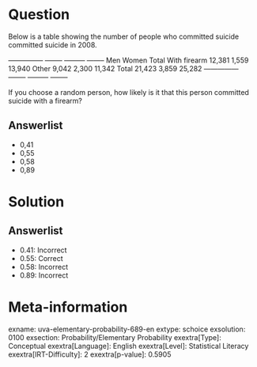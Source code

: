 Question
========

Below is a table showing the number of people who committed suicide committed suicide in 2008.

  --------------- -------- --------- -------- Men Women Total With firearm 12,381 1,559 13,940 Other 9,042 2,300 11,342 Total 21,423 3,859 25,282 --------------- -------- --------- --------

If you choose a random person, how likely is it that this person committed suicide with a firearm?

Answerlist
----------

* 0,41
* 0,55
* 0,58
* 0,89

Solution
========

Answerlist
----------

* 0.41: Incorrect
* 0.55: Correct
* 0.58: Incorrect
* 0.89: Incorrect

Meta-information
================
exname: uva-elementary-probability-689-en
extype: schoice
exsolution: 0100
exsection: Probability/Elementary Probability
exextra[Type]: Conceptual
exextra[Language]: English
exextra[Level]: Statistical Literacy
exextra[IRT-Difficulty]: 2
exextra[p-value]: 0.5905
